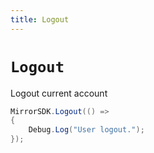 ```yaml
---
title: Logout
---
```


# `Logout`

Logout current account

```csharp
MirrorSDK.Logout(() =>
{
    Debug.Log("User logout.");
});
```
